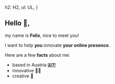 
  h2: H2,
  ul: UL,
}

## Hello 👋,

my name is **Felix**, nice to meet you!

I want to help **you** innovate **your online presence**.

Here are a few **facts** about me:

- based in Austria **🇦🇹**
- innovative **👨‍💻**
- creative **🎨**
